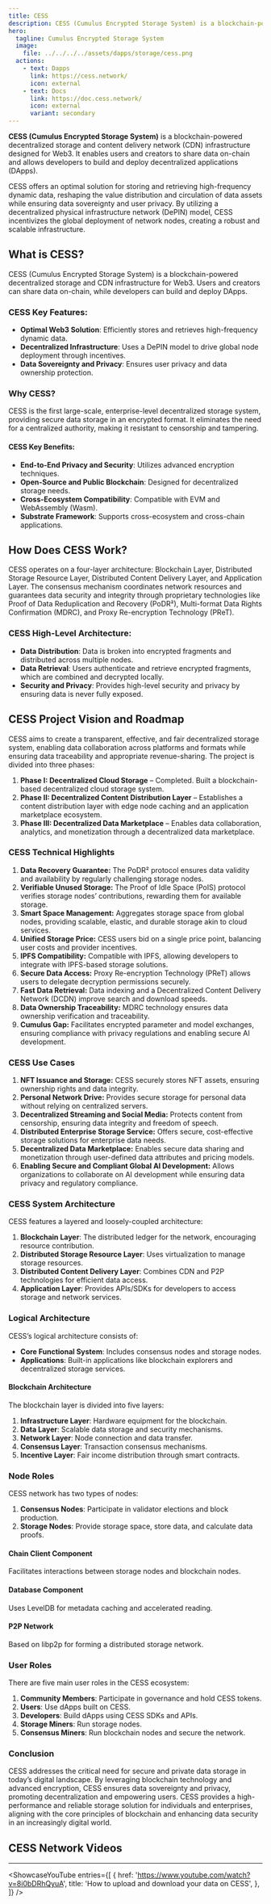 ```yaml
---
title: CESS
description: CESS (Cumulus Encrypted Storage System) is a blockchain-powered decentralized storage and content delivery network (CDN) infrastructure designed for Web3. 
hero:
  tagline: Cumulus Encrypted Storage System
  image: 
    file: ../../../../assets/dapps/storage/cess.png
  actions:
    - text: Dapps
      link: https://cess.network/
      icon: external
    - text: Docs
      link: https://doc.cess.network/
      icon: external
      variant: secondary
---
```



**CESS (Cumulus Encrypted Storage System)** is a blockchain-powered decentralized storage and content delivery network (CDN) infrastructure designed for Web3. 
It enables users and creators to share data on-chain and allows developers to build and deploy decentralized applications (DApps).

CESS offers an optimal solution for storing and retrieving high-frequency dynamic data, reshaping the value distribution and circulation of data assets while ensuring data sovereignty and user privacy. By utilizing a decentralized physical infrastructure network (DePIN) model, CESS incentivizes the global deployment of network nodes, creating a robust and scalable infrastructure.

## What is CESS?
CESS (Cumulus Encrypted Storage System) is a blockchain-powered decentralized storage and CDN infrastructure for Web3. Users and creators can share data on-chain, while developers can build and deploy DApps.

###  CESS Key Features:
- **Optimal Web3 Solution**: Efficiently stores and retrieves high-frequency dynamic data.
- **Decentralized Infrastructure**: Uses a DePIN model to drive global node deployment through incentives.
- **Data Sovereignty and Privacy**: Ensures user privacy and data ownership protection.

### Why CESS?
CESS is the first large-scale, enterprise-level decentralized storage system, providing secure data storage in an encrypted format. It eliminates the need for a centralized authority, making it resistant to censorship and tampering.

#### CESS Key Benefits:
- **End-to-End Privacy and Security**: Utilizes advanced encryption techniques.
- **Open-Source and Public Blockchain**: Designed for decentralized storage needs.
- **Cross-Ecosystem Compatibility**: Compatible with EVM and WebAssembly (Wasm).
- **Substrate Framework**: Supports cross-ecosystem and cross-chain applications.

## How Does CESS Work?
CESS operates on a four-layer architecture: Blockchain Layer, Distributed Storage Resource Layer, Distributed Content Delivery Layer, and Application Layer. The consensus mechanism coordinates network resources and guarantees data security and integrity through proprietary technologies like Proof of Data Reduplication and Recovery (PoDR²), Multi-format Data Rights Confirmation (MDRC), and Proxy Re-encryption Technology (PReT).

### CESS High-Level Architecture:
- **Data Distribution**: Data is broken into encrypted fragments and distributed across multiple nodes.
- **Data Retrieval**: Users authenticate and retrieve encrypted fragments, which are combined and decrypted locally.
- **Security and Privacy**: Provides high-level security and privacy by ensuring data is never fully exposed.

## CESS Project Vision and Roadmap
CESS aims to create a transparent, effective, and fair decentralized storage system, enabling data collaboration across platforms and formats while ensuring data traceability and appropriate revenue-sharing. The project is divided into three phases:
1. **Phase I: Decentralized Cloud Storage** – Completed. Built a blockchain-based decentralized cloud storage system.
2. **Phase II: Decentralized Content Distribution Layer** – Establishes a content distribution layer with edge node caching and an application marketplace ecosystem.
3. **Phase III: Decentralized Data Marketplace** – Enables data collaboration, analytics, and monetization through a decentralized data marketplace.

### CESS Technical Highlights
1. **Data Recovery Guarantee:** The PoDR² protocol ensures data validity and availability by regularly challenging storage nodes.
2. **Verifiable Unused Storage:** The Proof of Idle Space (PoIS) protocol verifies storage nodes’ contributions, rewarding them for available storage.
3. **Smart Space Management:** Aggregates storage space from global nodes, providing scalable, elastic, and durable storage akin to cloud services.
4. **Unified Storage Price:** CESS users bid on a single price point, balancing user costs and provider incentives.
5. **IPFS Compatibility:** Compatible with IPFS, allowing developers to integrate with IPFS-based storage solutions.
6. **Secure Data Access:** Proxy Re-encryption Technology (PReT) allows users to delegate decryption permissions securely.
7. **Fast Data Retrieval:** Data indexing and a Decentralized Content Delivery Network (DCDN) improve search and download speeds.
8. **Data Ownership Traceability:** MDRC technology ensures data ownership verification and traceability.
9. **Cumulus Gap:** Facilitates encrypted parameter and model exchanges, ensuring compliance with privacy regulations and enabling secure AI development.

### CESS Use Cases
1. **NFT Issuance and Storage:** CESS securely stores NFT assets, ensuring ownership rights and data integrity.
2. **Personal Network Drive:** Provides secure storage for personal data without relying on centralized servers.
3. **Decentralized Streaming and Social Media:** Protects content from censorship, ensuring data integrity and freedom of speech.
4. **Distributed Enterprise Storage Service:** Offers secure, cost-effective storage solutions for enterprise data needs.
5. **Decentralized Data Marketplace:** Enables secure data sharing and monetization through user-defined data attributes and pricing models.
6. **Enabling Secure and Compliant Global AI Development:** Allows organizations to collaborate on AI development while ensuring data privacy and regulatory compliance.

### CESS System Architecture
CESS features a layered and loosely-coupled architecture:
1. **Blockchain Layer**: The distributed ledger for the network, encouraging resource contribution.
2. **Distributed Storage Resource Layer**: Uses virtualization to manage storage resources.
3. **Distributed Content Delivery Layer**: Combines CDN and P2P technologies for efficient data access.
4. **Application Layer**: Provides APIs/SDKs for developers to access storage and network services.

### Logical Architecture
CESS’s logical architecture consists of:
- **Core Functional System**: Includes consensus nodes and storage nodes.
- **Applications**: Built-in applications like blockchain explorers and decentralized storage services.

#### Blockchain Architecture
The blockchain layer is divided into five layers:
1. **Infrastructure Layer**: Hardware equipment for the blockchain.
2. **Data Layer**: Scalable data storage and security mechanisms.
3. **Network Layer**: Node connection and data transfer.
4. **Consensus Layer**: Transaction consensus mechanisms.
5. **Incentive Layer**: Fair income distribution through smart contracts.

### Node Roles
CESS network has two types of nodes:
1. **Consensus Nodes**: Participate in validator elections and block production.
2. **Storage Nodes**: Provide storage space, store data, and calculate data proofs.

#### Chain Client Component
Facilitates interactions between storage nodes and blockchain nodes.

#### Database Component
Uses LevelDB for metadata caching and accelerated reading.

#### P2P Network
Based on libp2p for forming a distributed storage network.

### User Roles
There are five main user roles in the CESS ecosystem:
1. **Community Members**: Participate in governance and hold CESS tokens.
2. **Users**: Use dApps built on CESS.
3. **Developers**: Build dApps using CESS SDKs and APIs.
4. **Storage Miners**: Run storage nodes.
5. **Consensus Miners**: Run blockchain nodes and secure the network.

### Conclusion
CESS addresses the critical need for secure and private data storage in today’s digital landscape. By leveraging blockchain technology and advanced encryption, CESS ensures data sovereignty and privacy, promoting decentralization and empowering users. CESS provides a high-performance and reliable storage solution for individuals and enterprises, aligning with the core principles of blockchain and enhancing data security in an increasingly digital world.

## CESS Network Videos
----------------
<ShowcaseYouTube
  entries={[
    {
      href: 'https://www.youtube.com/watch?v=8i0bDRhQyuA',
      title: 'How to upload and download your data on CESS',
    },
  ]}
/>